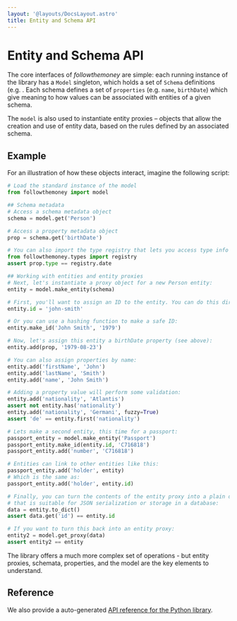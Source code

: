 ```yaml
---
layout: '@layouts/DocsLayout.astro'
title: Entity and Schema API
---
```


# Entity and Schema API

The core interfaces of _followthemoney_ are simple: each running instance of the library has a `Model` singleton, which holds a set of `Schema` definitions (e.g. [](schema://Person). Each schema defines a set of `properties` (e.g. `name`, `birthDate`) which give meaning to how values can be associated with entities of a given schema.

The `model` is also used to instantiate entity proxies – objects that allow the creation and use of entity data, based on the rules defined by an associated schema.

## Example

For an illustration of how these objects interact, imagine the following script:

```python
# Load the standard instance of the model
from followthemoney import model

## Schema metadata
# Access a schema metadata object
schema = model.get('Person')

# Access a property metadata object
prop = schema.get('birthDate')

# You can also import the type registry that lets you access type info easily:
from followthemoney.types import registry
assert prop.type == registry.date

## Working with entities and entity proxies
# Next, let's instantiate a proxy object for a new Person entity:
entity = model.make_entity(schema)

# First, you'll want to assign an ID to the entity. You can do this directly:
entity.id = 'john-smith'

# Or you can use a hashing function to make a safe ID:
entity.make_id('John Smith', '1979')

# Now, let's assign this entity a birthDate property (see above):
entity.add(prop, '1979-08-23')

# You can also assign properties by name:
entity.add('firstName', 'John')
entity.add('lastName', 'Smith')
entity.add('name', 'John Smith')

# Adding a property value will perform some validation:
entity.add('nationality', 'Atlantis')
assert not entity.has('nationality')
entity.add('nationality', 'Germani', fuzzy=True)
assert 'de' == entity.first('nationality')

# Lets make a second entity, this time for a passport:
passport_entity = model.make_entity('Passport')
passport_entity.make_id(entity.id, 'C716818')
passport_entity.add('number', 'C716818')

# Entities can link to other entities like this:
passport_entity.add('holder', entity)
# Which is the same as:
passport_entity.add('holder', entity.id)

# Finally, you can turn the contents of the entity proxy into a plain dictionary
# that is suitable for JSON serialization or storage in a database:
data = entity.to_dict()
assert data.get('id') == entity.id

# If you want to turn this back into an entity proxy:
entity2 = model.get_proxy(data)
assert entity2 == entity
```

The library offers a much more complex set of operations - but entity proxies, schemata, properties, and the model are the key elements to understand.

## Reference

We also provide a auto-generated [API reference for the Python library](#).
